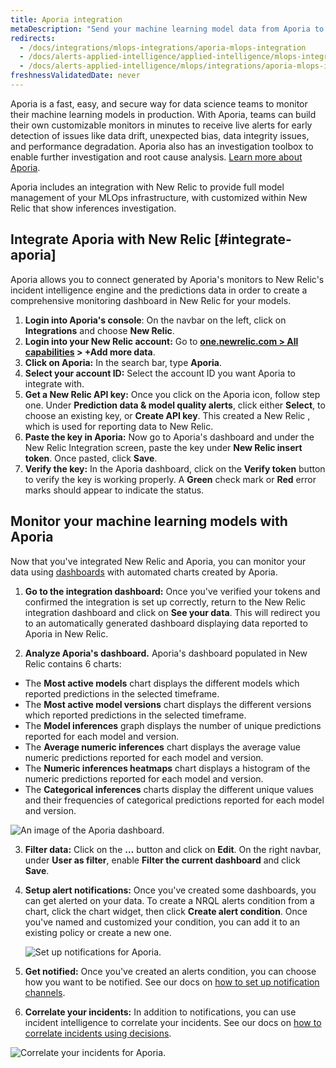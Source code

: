 ```yaml
---
title: Aporia integration
metaDescription: "Send your machine learning model data from Aporia to New Relic to understand your model's performance."
redirects:
  - /docs/integrations/mlops-integrations/aporia-mlops-integration
  - /docs/alerts-applied-intelligence/applied-intelligence/mlops-integrations/aporia-mlops-integration
  - /docs/alerts-applied-intelligence/mlops/integrations/aporia-mlops-integration
freshnessValidatedDate: never
---
```





Aporia is a fast, easy, and secure way for data science teams to monitor their machine learning models in production. With Aporia, teams can build their own customizable monitors in minutes to receive live alerts for early detection of issues like data drift, unexpected bias, data integrity issues, and performance degradation. Aporia also has an investigation toolbox to enable further investigation and root cause analysis. [Learn more about Aporia](https://www.aporia.com).

Aporia includes an integration with New Relic to provide full model management of your MLOps infrastructure, with customized <InlinePopover type="dashboards" /> within New Relic that show inferences investigation.

## Integrate Aporia with New Relic [#integrate-aporia]

Aporia allows you to connect <InlinePopover type="alerts" /> generated by Aporia's monitors to New Relic's incident intelligence engine and the predictions data in order to create a comprehensive monitoring dashboard in New Relic for your models.

1. <DoNotTranslate>**Login into Aporia's console**</DoNotTranslate>: On the navbar on the left, click on <DoNotTranslate>**Integrations**</DoNotTranslate> and choose <DoNotTranslate>**New Relic**</DoNotTranslate>.
2. <DoNotTranslate>**Login into your New Relic account:**</DoNotTranslate> Go to <DoNotTranslate>**[one.newrelic.com > All capabilities](https://one.newrelic.com/all-capabilities) > +Add more data**</DoNotTranslate>.
3. <DoNotTranslate>**Click on Aporia:**</DoNotTranslate> In the search bar, type <DoNotTranslate>**Aporia**</DoNotTranslate>.
4. <DoNotTranslate>**Select your account ID:**</DoNotTranslate> Select the account ID you want Aporia to integrate with.
5. <DoNotTranslate>**Get a New Relic API key:**</DoNotTranslate> Once you click on the Aporia icon, follow step one. Under <DoNotTranslate>**Prediction data & model quality alerts**</DoNotTranslate>, click either <DoNotTranslate>**Select**</DoNotTranslate>, to choose an existing key, or <DoNotTranslate>**Create API key**</DoNotTranslate>. This created a New Relic <InlinePopover type="licenseKey" />, which is used for reporting data to New Relic.
6. <DoNotTranslate>**Paste the key in Aporia:**</DoNotTranslate> Now go to Aporia's dashboard and under the New Relic Integration screen, paste the key under <DoNotTranslate>**New Relic insert token**</DoNotTranslate>. Once pasted, click <DoNotTranslate>**Save**</DoNotTranslate>.
7. <DoNotTranslate>**Verify the key:**</DoNotTranslate> In the Aporia dashboard, click on the <DoNotTranslate>**Verify token**</DoNotTranslate> button to verify the key is working properly. A <DoNotTranslate>**Green**</DoNotTranslate> check mark or <DoNotTranslate>**Red**</DoNotTranslate> error marks should appear to indicate the status.

<InstallFeedback />

## Monitor your machine learning models with Aporia

Now that you've integrated New Relic and Aporia, you can monitor your data using [dashboards](/docs/query-your-data/explore-query-data/dashboards/introduction-dashboards/) with automated charts created by Aporia.

1. <DoNotTranslate>**Go to the integration dashboard:**</DoNotTranslate> Once you've verified your tokens and confirmed the integration is set up correctly, return to the New Relic integration dashboard and click on <DoNotTranslate>**See your data**</DoNotTranslate>. This will redirect you to an automatically generated dashboard displaying data reported to Aporia in New Relic.

2. <DoNotTranslate>**Analyze Aporia's dashboard.**</DoNotTranslate> Aporia's dashboard populated in New Relic contains 6 charts:

* The <DoNotTranslate>**Most active models**</DoNotTranslate> chart displays the different models which reported predictions in the selected timeframe.
* The <DoNotTranslate>**Most active model versions**</DoNotTranslate> chart displays the different versions which reported predictions in the selected timeframe.
* The <DoNotTranslate>**Model inferences**</DoNotTranslate> graph displays the number of unique predictions reported for each model and version.
* The <DoNotTranslate>**Average numeric inferences**</DoNotTranslate> chart displays the average value numeric predictions reported for each model and version.
* The <DoNotTranslate>**Numeric inferences heatmaps**</DoNotTranslate> chart displays a histogram of the numeric predictions reported for each model and version.
* The <DoNotTranslate>**Categorical inferences**</DoNotTranslate> charts display the different unique values and their frequencies of categorical predictions reported for each model and version.

<img
  title="An image of the Aporia dashboard"
  alt="An image of the Aporia dashboard."
  src={modelperformancemonitoringAporiaDashboard}
/>

3. <DoNotTranslate>**Filter data:**</DoNotTranslate> Click on the <DoNotTranslate>**…**</DoNotTranslate> button and click on <DoNotTranslate>**Edit**</DoNotTranslate>. On the right navbar, under <DoNotTranslate>**User as filter**</DoNotTranslate>, enable <DoNotTranslate>**Filter the current dashboard**</DoNotTranslate> and click <DoNotTranslate>**Save**</DoNotTranslate>.
4. <DoNotTranslate>**Setup alert notifications:**</DoNotTranslate> Once you've created some dashboards, you can get alerted on your data. To create a NRQL alerts condition from a chart, click the chart widget, then click <DoNotTranslate>**Create alert condition**</DoNotTranslate>. Once you've named and customized your condition, you can add it to an existing policy or create a new one.

    <img
      title="Set up notifications for Aporia"
      alt="Set up notifications for Aporia."
      src={modelperformancemonitoringAporiaCreateAlert}
    />

5. <DoNotTranslate>**Get notified:**</DoNotTranslate> Once you've created an alerts condition, you can choose how you want to be notified. See our docs on [how to set up notification channels](/docs/alerts-applied-intelligence/new-relic-alerts/alert-notifications/notification-channels-control-where-send-alerts).
6. <DoNotTranslate>**Correlate your incidents:**</DoNotTranslate> In addition to notifications, you can use incident intelligence to correlate your incidents. See our docs on [how to correlate incidents using decisions](/docs/alerts-applied-intelligence/applied-intelligence/incident-intelligence/change-applied-intelligence-correlation-logic-decisions).

<img
  title="Correlate your incidents for Aporia"
  alt="Correlate your incidents for Aporia."
  src={modelperformancemonitoringAporiaCorrelation}
/>
